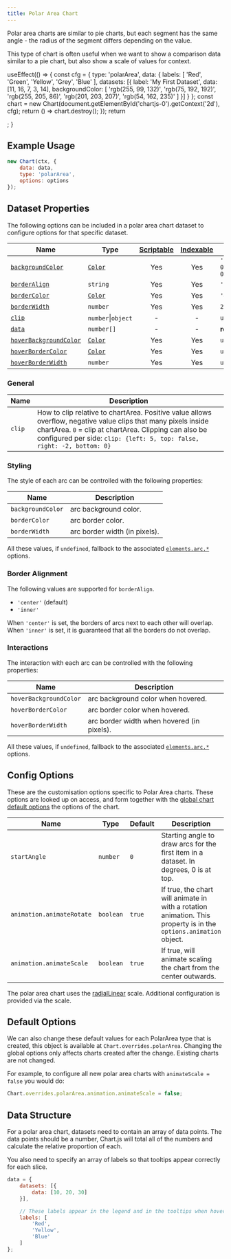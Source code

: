 ```yaml
---
title: Polar Area Chart
---
```


Polar area charts are similar to pie charts, but each segment has the same angle - the radius of the segment differs depending on the value.

This type of chart is often useful when we want to show a comparison data similar to a pie chart, but also show a scale of values for context.


  useEffect(() => {
    const cfg = {
      type: 'polarArea',
      data: {
        labels: [
          'Red',
          'Green',
          'Yellow',
          'Grey',
          'Blue'
        ],
        datasets: [{
          label: 'My First Dataset',
          data: [11, 16, 7, 3, 14],
          backgroundColor: [
            'rgb(255, 99, 132)',
            'rgb(75, 192, 192)',
            'rgb(255, 205, 86)',
            'rgb(201, 203, 207)',
            'rgb(54, 162, 235)'
          ]
        }]
      }
    };
    const chart = new Chart(document.getElementById('chartjs-0').getContext('2d'), cfg);
    return () => chart.destroy();
  });
  return <div className="chartjs-wrapper"><canvas id="chartjs-0" className="chartjs"></canvas></div>;
}

<ExampleChart/>

## Example Usage

```javascript
new Chart(ctx, {
    data: data,
    type: 'polarArea',
    options: options
});
```

## Dataset Properties

The following options can be included in a polar area chart dataset to configure options for that specific dataset.

| Name | Type | [Scriptable](../general/options.md#scriptable-options) | [Indexable](../general/options.md#indexable-options) | Default
| ---- | ---- | :----: | :----: | ----
| [`backgroundColor`](#styling) | [`Color`](../general/colors.md) | Yes | Yes | `'rgba(0, 0, 0, 0.1)'`
| [`borderAlign`](#border-alignment) | `string` | Yes | Yes | `'center'`
| [`borderColor`](#styling) | [`Color`](../general/colors.md) | Yes | Yes | `'#fff'`
| [`borderWidth`](#styling) | `number` | Yes | Yes | `2`
| [`clip`](#general) | `number`\|`object` | - | - | `undefined`
| [`data`](#data-structure) | `number[]` | - | - | **required**
| [`hoverBackgroundColor`](#interations) | [`Color`](../general/colors.md) | Yes | Yes | `undefined`
| [`hoverBorderColor`](#interactions) | [`Color`](../general/colors.md) | Yes | Yes | `undefined`
| [`hoverBorderWidth`](#interactions) | `number` | Yes | Yes | `undefined`

### General

| Name | Description
| ---- | ----
| `clip` | How to clip relative to chartArea. Positive value allows overflow, negative value clips that many pixels inside chartArea. `0` = clip at chartArea. Clipping can also be configured per side: `clip: {left: 5, top: false, right: -2, bottom: 0}`

### Styling

The style of each arc can be controlled with the following properties:

| Name | Description
| ---- | ----
| `backgroundColor` | arc background color.
| `borderColor` | arc border color.
| `borderWidth` | arc border width (in pixels).

All these values, if `undefined`, fallback to the associated [`elements.arc.*`](../configuration/elements.md#arc-configuration) options.

### Border Alignment

The following values are supported for `borderAlign`.

* `'center'` (default)
* `'inner'`

When `'center'` is set, the borders of arcs next to each other will overlap. When `'inner'` is set, it is guaranteed that all the borders do not overlap.

### Interactions

The interaction with each arc can be controlled with the following properties:

| Name | Description
| ---- | -----------
| `hoverBackgroundColor` | arc background color when hovered.
| `hoverBorderColor` | arc border color when hovered.
| `hoverBorderWidth` | arc border width when hovered (in pixels).

All these values, if `undefined`, fallback to the associated [`elements.arc.*`](../configuration/elements.md#arc-configuration) options.

## Config Options

These are the customisation options specific to Polar Area charts. These options are looked up on access, and form together with the [global chart default options](#default-options) the options of the chart.

| Name | Type | Default | Description
| ---- | ---- | ------- | -----------
| `startAngle` | `number` | `0` | Starting angle to draw arcs for the first item in a dataset. In degrees, 0 is at top.
| `animation.animateRotate` | `boolean` | `true` | If true, the chart will animate in with a rotation animation. This property is in the `options.animation` object.
| `animation.animateScale` | `boolean` | `true` | If true, will animate scaling the chart from the center outwards.

The polar area chart uses the [radialLinear](../axes/radial/linear.mdx) scale. Additional configuration is provided via the scale.

## Default Options

We can also change these default values for each PolarArea type that is created, this object is available at `Chart.overrides.polarArea`. Changing the global options only affects charts created after the change. Existing charts are not changed.

For example, to configure all new polar area charts with `animateScale = false` you would do:

```javascript
Chart.overrides.polarArea.animation.animateScale = false;
```

## Data Structure

For a polar area chart, datasets need to contain an array of data points. The data points should be a number, Chart.js will total all of the numbers and calculate the relative proportion of each.

You also need to specify an array of labels so that tooltips appear correctly for each slice.

```javascript
data = {
    datasets: [{
        data: [10, 20, 30]
    }],

    // These labels appear in the legend and in the tooltips when hovering different arcs
    labels: [
        'Red',
        'Yellow',
        'Blue'
    ]
};
```
